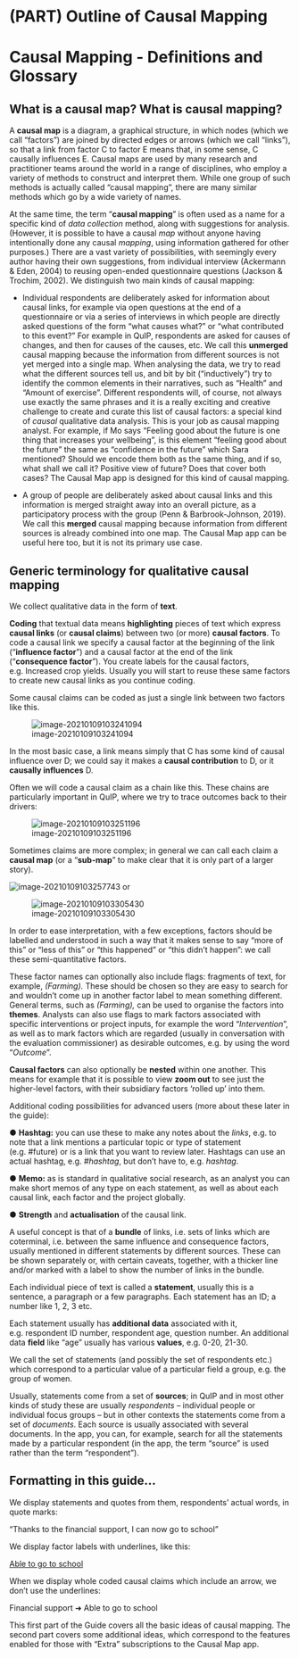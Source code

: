 # (PART) Outline of Causal Mapping {-}

# Causal Mapping - Definitions and Glossary{#glossary}


## What is a causal map? What is causal mapping?

A **causal map** is a diagram, a graphical structure, in which nodes (which we call "factors") are joined by directed edges or arrows (which we call "links"), so that a link from factor C to factor E means that, in some sense, C causally influences E. Causal maps are used by many research and practitioner teams around the world in a range of disciplines, who employ a variety of methods to construct and interpret them. While one group of such methods is actually called “causal mapping”, there are many similar methods which go by a wide variety of names. 

At the same time, the term "**causal mapping**" is often used as a name for a specific kind of *data collection* method, along with suggestions for analysis. (However, it is possible to have a causal *map* without anyone having intentionally done any causal *mapping*, using information gathered for other purposes.) There are a vast variety of possibilities, with seemingly every author having their own suggestions, from individual interview (Ackermann & Eden, 2004) to reusing open-ended questionnaire questions (Jackson & Trochim, 2002). We distinguish two main kinds of causal mapping:

- Individual respondents are deliberately asked for information about causal links, for example via open questions at the end of a questionnaire or via a series of interviews in which people are directly asked questions of the form “what causes what?” or “what contributed to this event?” For example in QuIP, respondents are asked for causes of changes, and then for causes of the causes, etc. We call this **unmerged** causal mapping because the information from different sources is not yet merged into a single map. When analysing the data, we try to read what the different sources tell us, and bit by bit (“inductively”) try to identify the common elements in their narratives, such as “Health” and “Amount of exercise”. Different respondents will, of course, not always use exactly the same phrases and it is a really exciting and creative challenge to create and curate this list of causal factors: a special kind of *causal* qualitative data analysis. This is your job as causal mapping analyst. For example, if Mo says “Feeling good about the future is one thing that increases your wellbeing”, is this element “feeling good about the future” the same as “confidence in the future” which Sara mentioned? Should we encode them both as the same thing, and if so, what shall we call it? Positive view of future? Does that cover both cases? The Causal Map app is designed for this kind of causal mapping.


- A group of people are deliberately asked about causal links and this information is merged straight away into an overall picture, as a participatory process with the group (Penn & Barbrook-Johnson, 2019). We call this **merged** causal mapping because information from different sources is already combined into one map. The Causal Map app can be useful here too, but it is not its primary use case. 

## Generic terminology for qualitative causal mapping

We collect qualitative data in the form of **text**. 

**Coding** that textual data means **highlighting** pieces of text which express **causal links** (or **causal claims**) between two (or more) **causal factors**. To code a causal link we specify a causal factor at the beginning of the link (“**influence factor**”) and a causal factor at the end of the link (“**consequence factor**”). You create labels for the causal factors, e.g. Increased crop yields. Usually you will start to reuse these same factors to create new causal links as you continue coding.

Some causal claims can be coded as just a single link between two factors like this.

![image-20210109103241094](_assets/image-20210109103241094.png)       

In the most basic case, a link means simply that C has some kind of causal influence over D; we could say it makes a **causal contribution** to D, or it **causally influences** D. 

Often we will code a causal claim as a chain like this. These chains are particularly important in QuIP, where we try to trace outcomes back to their drivers: 

 ![image-20210109103251196](_assets/image-20210109103251196.png)

Sometimes claims are more complex; in general we can call each claim a **causal map** (or a “**sub-map**” to make clear that it is only part of a larger story).

 ![image-20210109103257743](_assets/image-20210109103257743.png) or   

 ![image-20210109103305430](_assets/image-20210109103305430.png)

In order to ease interpretation, with a few exceptions, factors should be labelled and understood in such a way that it makes sense to say “more of this” or “less of this” or “this happened” or “this didn’t happen”: we call these semi-quantitative factors. 

These factor names can optionally also include flags: fragments of text, for example, *(Farming).* These should be chosen so they are easy to search for and wouldn’t come up in another factor label to mean something different. General terms, such as *(Farming),* can be used to organise the factors into **themes**. Analysts can also use flags to mark factors associated with specific interventions or project inputs, for example the word “*Intervention*”, as well as to mark factors which are regarded (usually in conversation with the evaluation commissioner) as desirable outcomes, e.g. by using the word “*Outcome*”.  

 

**Causal factors** can also optionally be **nested** within one another. This means for example that it is possible to view **zoom out** to see just the higher-level factors, with their subsidiary factors ‘rolled up’ into them. 

Additional coding possibilities for advanced users (more about these later in the guide):

●    **Hashtag****:** you can use these to make any notes about the *links*, e.g. to note that a link mentions a particular topic or type of statement (e.g. #future) or is a link that you want to review later. Hashtags can use an actual hashtag, e.g. *#hashtag*, but don’t have to, e.g. *hashtag*.

●    **Memo****:** as is standard in qualitative social research, as an analyst you can make short memos of any type on each statement, as well as about each causal link, each factor and the project globally.

●    **Strength** and **actualisation** of the causal link.

 

A useful concept is that of a **bundle** of links, i.e. sets of links which are coterminal, i.e. between the same influence and consequence factors, usually mentioned in different statements by different sources. These can be shown separately or, with certain caveats, together, with a thicker line and/or marked with a label to show the number of links in the bundle. 

Each individual piece of text is called a **statement**, usually this is a sentence, a paragraph or a few paragraphs. Each statement has an ID; a number like 1, 2, 3 etc.

Each statement usually has **additional data** associated with it, e.g. respondent ID number, respondent age, question number. An additional data **field** like “age” usually has various **values**, e.g. 0-20, 21-30. 

We call the set of statements (and possibly the set of respondents etc.) which correspond to a particular value of a particular field a group, e.g. the group of women. 

Usually, statements come from a set of **sources**; in QuIP and in most other kinds of study these are usually *respondents* – individual people or individual focus groups – but in other contexts the statements come from a set of *documents*. Each source is usually associated with several documents. In the app, you can, for example, search for all the statements made by a particular respondent (in the app, the term “source” is used rather than the term “respondent”). 

 

## Formatting in this guide…

We display statements and quotes from them, respondents’ actual words, in quote marks:

“Thanks to the financial support, I can now go to school”

We display factor labels with underlines, like this:

<u>Able to go to school</u>

When we display whole coded causal claims which include an arrow, we don’t use the underlines:

Financial support ➜ Able to go to school 


This first part of the Guide covers all the basic ideas of causal mapping. The second part covers some additional ideas, which correspond to the features enabled for those with "Extra" subscriptions to the Causal Map app.